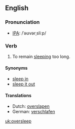 ==English==
===Pronunciation===
*[[w:IPA|IPA]]: /ˈəʊvərˌsliːp/

=== Verb ===
{{irregverb|'''to oversleep'''|'''[[oversleeps]]'''|'''[[overslept]]'''|'''[[overslept]]'''|'''[[oversleeping]]'''}}

# To remain [[sleep]]ing too long.

==== Synonyms ====
*[[sleep in]]<!-- aus., i would've thought everywhere -->
*[[sleep it out]]<!-- ireland, so i've just learned -->

==== Translations ====
*Dutch: [[overslapen]]
*German: [[verschlafen]]

[[uk:oversleep]]